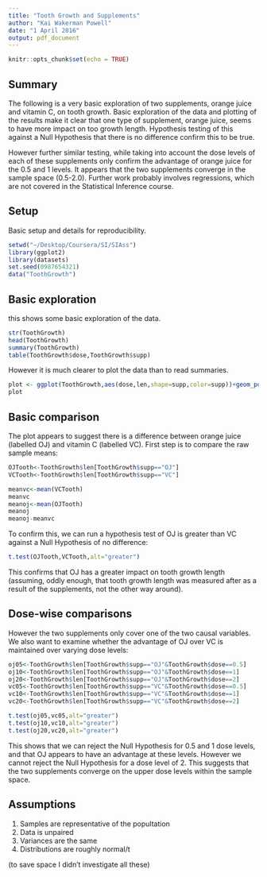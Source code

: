 ```yaml
---
title: "Tooth Growth and Supplements"
author: "Kai Wakerman Powell"
date: "1 April 2016"
output: pdf_document
---
```


```r
knitr::opts_chunk$set(echo = TRUE)
```

## Summary

The following is a very basic exploration of two supplements, orange juice and vitamin C, on tooth growth. Basic exploration of the data and plotting of the results make it clear that one type of supplement, orange juice, seems to have more impact on too growth length. Hypothesis testing of this against a Null Hypothesis that there is no difference confirm this to be true.

However further similar testing, while taking into account the dose levels of each of these supplements only confirm the advantage of orange juice for the 0.5 and 1 levels. It appears that the two supplements converge in the sample space (0.5-2.0). Further work probably involves regressions, which are not covered in the Statistical Inference course.

## Setup

Basic setup and details for reproducibility.

```r
setwd("~/Desktop/Coursera/SI/SIAss")
library(ggplot2)
library(datasets)
set.seed(0987654321)
data("ToothGrowth")
```

## Basic exploration

this shows some basic exploration of the data.
```r
str(ToothGrowth)
head(ToothGrowth)
summary(ToothGrowth)
table(ToothGrowth$dose,ToothGrowth$supp)
```

However it is much clearer to plot the data than to read summaries.
```r
plot <- ggplot(ToothGrowth,aes(dose,len,shape=supp,color=supp))+geom_point()+scale_color_manual(values=c("green","red"))+theme(legend.position=c(.2,1),legend.justification=c(1,1))
plot
```

## Basic comparison

The plot appears to suggest there is a difference between orange juice (labelled OJ) and vitamin C (labelled VC). First step is to compare the raw sample means:
```r
OJTooth<-ToothGrowth$len[ToothGrowth$supp=="OJ"]
VCTooth<-ToothGrowth$len[ToothGrowth$supp=="VC"]

meanvc<-mean(VCTooth)
meanvc
meanoj<-mean(OJTooth)
meanoj
meanoj-meanvc
```

To confirm this, we can run a hypothesis test of OJ is greater than VC against a Null Hypothesis of no difference:
```r
t.test(OJTooth,VCTooth,alt="greater")
```

This confirms that OJ has a greater impact on tooth growth length (assuming, oddly enough, that tooth growth length was measured after as a result of the supplements, not the other way around).

## Dose-wise comparisons

However the two supplements only cover one of the two causal variables. We also want to examine whether the advantage of OJ over VC is maintained over varying dose levels:

```r
oj05<-ToothGrowth$len[ToothGrowth$supp=="OJ"&ToothGrowth$dose==0.5]
oj10<-ToothGrowth$len[ToothGrowth$supp=="OJ"&ToothGrowth$dose==1]
oj20<-ToothGrowth$len[ToothGrowth$supp=="OJ"&ToothGrowth$dose==2]
vc05<-ToothGrowth$len[ToothGrowth$supp=="VC"&ToothGrowth$dose==0.5]
vc10<-ToothGrowth$len[ToothGrowth$supp=="VC"&ToothGrowth$dose==1]
vc20<-ToothGrowth$len[ToothGrowth$supp=="VC"&ToothGrowth$dose==2]

t.test(oj05,vc05,alt="greater")
t.test(oj10,vc10,alt="greater")
t.test(oj20,vc20,alt="greater")
```

This shows that we can reject the Null Hypothesis for 0.5 and 1 dose levels, and that OJ appears to have an advantage at these levels. However we cannot reject the Null Hypothesis for a dose level of 2. This suggests that the two supplements converge on the upper dose levels within the sample space.

## Assumptions

1. Samples are representative of the popultation
2. Data is unpaired
3. Variances are the same
4. Distributions are roughly normal/t

(to save space I didn't investigate all these)